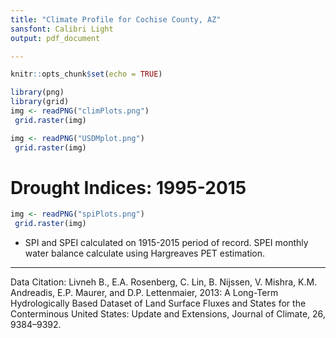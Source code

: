 ```yaml
---
title: "Climate Profile for Cochise County, AZ"
sansfont: Calibri Light
output: pdf_document

---
```

```r
knitr::opts_chunk$set(echo = TRUE)
```
```r
library(png)
library(grid)
img <- readPNG("climPlots.png")
 grid.raster(img)
```
```r
img <- readPNG("USDMplot.png")
 grid.raster(img)
```
\newpage

# Drought Indices: 1995-2015

```r
img <- readPNG("spiPlots.png")
 grid.raster(img)
```
* SPI and SPEI calculated on 1915-2015 period of record. SPEI monthly water balance calculate using Hargreaves PET estimation. 


******
Data Citation: Livneh B., E.A. Rosenberg, C. Lin, B. Nijssen, V. Mishra, K.M. Andreadis, E.P. Maurer, and D.P. Lettenmaier, 2013: A Long-Term Hydrologically Based Dataset of Land Surface Fluxes and States for the Conterminous United States: Update and Extensions, Journal of Climate, 26, 9384–9392.



